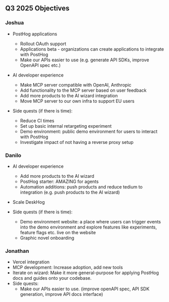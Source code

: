 ## Q3 2025 Objectives

### Joshua

- PostHog applications
    - Rollout OAuth support
    - Applications beta - organizations can create applications to integrate with PostHog
    - Make our APIs easier to use (e.g. generate API SDKs, improve OpenAPI spec etc.)

- AI developer experience
    - Make MCP server compatible with OpenAI, Anthropic
    - Add functionality to the MCP server based on user feedback
    - Add more products to the AI wizard integration
    - Move MCP server to our own infra to support EU users

- Side quests (if there is time):
    - Reduce CI times
    - Set up basic internal retargeting experiment
    - Demo environment: public demo environment for users to interact with PostHog
    - Investigate impact of not having a reverse proxy setup

### Danilo

- AI developer experience
    - Add more products to the AI wizard
    - PostHog starter: AMAZING for agents
    - Automation additions: push products and reduce tedium to integration (e.g. push products to the AI wizard)

- Scale DeskHog

- Side quests (if there is time):
    - Demo environment website: a place where users can trigger events into the demo environment and explore features like experiments, feature flags etc. live on the website
    - Graphic novel onboarding

### Jonathan

- Vercel integration
- MCP development: Increase adoption, add new tools
- Iterate on wizard: Make it more general-purpose for applying PostHog docs and guides onto your codebase.
- Side quests:
	- Make our APIs easier to use. (improve openAPI spec, API SDK generation, improve API docs interface)
